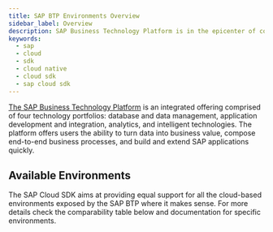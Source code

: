 ```yaml
---
title: SAP BTP Environments Overview
sidebar_label: Overview
description: SAP Business Technology Platform is in the epicenter of countless integration and extension scenarios. The SAP Cloud SDK provides end-to-end support for multiple environments of the SAP BTP to make sure you can develop application and extensions in convenient and effortless way.
keywords:
  - sap
  - cloud
  - sdk
  - cloud native
  - cloud sdk
  - sap cloud sdk
---
```



[The SAP Business Technology Platform](https://help.sap.com/viewer/65de2977205c403bbc107264b8eccf4b/Cloud/en-US/6a2c1ab5a31b4ed9a2ce17a5329e1dd8.html) is an integrated offering comprised of four technology portfolios: database and data management, application development and integration, analytics, and intelligent technologies.
The platform offers users the ability to turn data into business value, compose end-to-end business processes, and build and extend SAP applications quickly.

## Available Environments

The SAP Cloud SDK aims at providing equal support for all the cloud-based environments exposed by the SAP BTP where it makes sense.
For more details check the comparability table below and documentation for specific environments.

<JavaEnvironmentTable />
